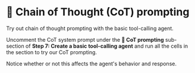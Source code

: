 # 🦸 Chain of Thought (CoT) prompting

Try out chain of thought prompting with the basic tool-calling agent.

Uncomment the CoT system prompt under the **🦸 CoT prompting** sub-section of **Step 7: Create a basic tool-calling agent** and run all the cells in the section to try our CoT prompting.

Notice whether or not this affects the agent's behavior and response.